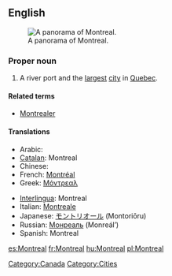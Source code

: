 {{also|Montréal}}
==English==
{{wikipedia}}
[[Image:Montreal Twilight Panorama 2006.jpg|thumb|right|A panorama of Montreal.]]

===Proper noun===
{{en-proper noun}}

# A river port and the [[largest]] [[city]] in [[Quebec]].

====Related terms====
* [[Montrealer]]

====Translations====
{{trans-top|a city in Quebec}}
* Arabic: {{t|ar|مونتريال|m|tr=Muuntriyaal|sc=Arab}}
* [[Catalan]]: Montreal
* Chinese: {{蒙特利爾|蒙特利尔|Méngtèlì'ěr}}
* French: [[Montréal]] {{m}}
* Greek: [[Μόντρεαλ]]
{{trans-mid}}
* [[Interlingua]]: Montreal
* Italian: [[Montreale]] {{f}}
* Japanese: [[モントリオール]] (Montoriōru)
* Russian: [[Монреаль]] (Monreál’) {{m}}
* Spanish: Montreal {{m}}
{{trans-bottom}}

[[Category:Canada]]
[[Category:Cities]]

[[es:Montreal]]
[[fr:Montreal]]
[[hu:Montreal]]
[[pl:Montreal]]